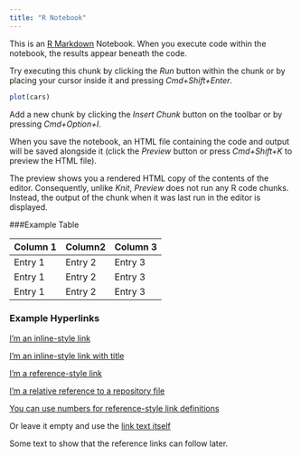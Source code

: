 ```yaml
---
title: "R Notebook"
---
```


This is an [R Markdown](http://rmarkdown.rstudio.com) Notebook. When you execute code within the notebook, the results appear beneath the code. 

Try executing this chunk by clicking the *Run* button within the chunk or by placing your cursor inside it and pressing *Cmd+Shift+Enter*. 

```r
plot(cars)
```

Add a new chunk by clicking the *Insert Chunk* button on the toolbar or by pressing *Cmd+Option+I*.

When you save the notebook, an HTML file containing the code and output will be saved alongside it (click the *Preview* button or press *Cmd+Shift+K* to preview the HTML file). 

The preview shows you a rendered HTML copy of the contents of the editor. Consequently, unlike *Knit*, *Preview* does not run any R code chunks. Instead, the output of the chunk when it was last run in the editor is displayed.

###Example Table

Column 1  | Column2  | Column 3
--------- |----------|------------
Entry 1   |Entry 2    | Entry 3
Entry 1   |Entry 2    | Entry 3
Entry 1   |Entry 2    | Entry 3

### Example Hyperlinks


[I'm an inline-style link](https://www.google.com/blogger)

[I'm an inline-style link with title](https://www.google.com "Google's Homepage")

[I'm a reference-style link][Arbitrary case-insensitive reference text]

[I'm a relative reference to a repository file](../blob/master/LICENSE)

[You can use numbers for reference-style link definitions][1]

Or leave it empty and use the [link text itself]

Some text to show that the reference links can follow later.

[arbitrary case-insensitive reference text]: https://www.google.com/News
[1]: https://www.google.com/maps
[link text itself]: https://www.google.com/translate
